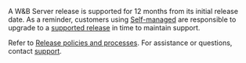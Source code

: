 A W&B Server release is supported for 12 months from its initial release date. As a reminder, customers using [Self-managed](/ja/platform/hosting/hosting-options/self-managed/) are responsible to upgrade to a [supported release](/ref/release-notes/) in time to maintain support.

Refer to [Release policies and processes](/release-notes/release-policies). For assistance or questions, contact [support](mailto:support@wandb.com).